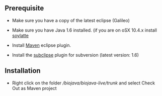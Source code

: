 == Prerequisite ==

* Make sure you have a copy of the latest eclipse (Galileo)

* Make sure you have Java 1.6 installed. (if you are on oSX 10.4.x install [http://landonf.bikemonkey.org/static/soylatte/ soylatte]

* Install [http://maven.apache.org/eclipse-plugin.html Maven] eclipse plugin.

* Install the [http://subclipse.tigris.org/ subclipse] plugin for subversion (latest version: 1.6)

== Installation ==

* Right click on the folder <i>/biojava/biojava-live/trunk</i> and select Check  Out as Maven project